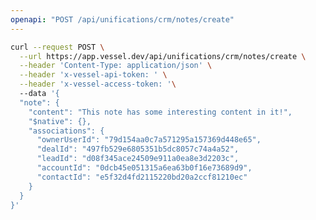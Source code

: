 ```yaml
---
openapi: "POST /api/unifications/crm/notes/create"
---
```


<RequestExample>

```bash Request
curl --request POST \
  --url https://app.vessel.dev/api/unifications/crm/notes/create \
  --header 'Content-Type: application/json' \
  --header 'x-vessel-api-token: ' \
  --header 'x-vessel-access-token: '\ 
  --data '{
  "note": {
    "content": "This note has some interesting content in it!",
    "$native": {},
    "associations": {
      "ownerUserId": "79d154aa0c7a571295a157369d448e65",
      "dealId": "497fb529e6805351b5dc8057c74a4a52",
      "leadId": "d08f345ace24509e911a0ea8e3d2203c",
      "accountId": "0dcb45e051315a6ea63b0f16e73689d9",
      "contactId": "e5f32d4fd2115220bd20a2ccf81210ec"
    }
  }
}'
```

</RequestExample>


      
